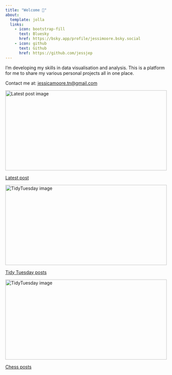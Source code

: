 ```yaml
---
title: "Welcome 👋"
about:
  template: jolla
  links:
    - icon: bootstrap-fill
      text: Bluesky
      href: https://bsky.app/profile/jessimoore.bsky.social
    - icon: github
      text: Github
      href: https://github.com/jessjep
---
```


I'm developing my skills in data visualisation and analysis. This is a platform for me to share my various personal projects all in one place.

Contact me at: [jessicamoore.tn\@gmail.com](mailto:jessicamoore.tn@gmail.com)

::::::::::::::: grid
:::::: {.g-col-12 .g-col-md-4}
::::: card
:::: {.card-body .d-flex .flex-column}
```{=html}
<img src="posts/tidy_tues/cranes/cranes.png" alt="Latest post image" class="card-img-top" style="width: 100%; height: 250px; object-fit: cover; overflow: hidden;
  object-position: top left;"/>
```

::: {style="margin-top: auto;"}
<a href="posts/tidy_tues/cranes/cranes.qmd" class="card-link">Latest post</a>
:::
::::
:::::
::::::

:::::: {.g-col-12 .g-col-md-4}
::::: card
:::: {.card-body .d-flex .flex-column}
```{=html}
<img src="posts/tidy_tues/palmtrees/palms.png" alt="TidyTuesday image" class="card-img-top" style="width: 100%; height: 250px; object-fit: cover;overflow: hidden;
  object-position: top center;"/>
```

::: {style="margin-top: auto;"}
<a href="tidy_tues.qmd" class="card-link">Tidy Tuesday posts</a>
:::
::::
:::::
::::::

:::::: {.g-col-12 .g-col-md-4}
::::: card
:::: {.card-body .d-flex .flex-column}
```{=html}
<img src="posts/chess_posts/Chess Federations/final_copy.png" alt="TidyTuesday image" class="card-img-top" style="width: 100%; height: 250px; object-fit: cover;overflow: hidden;
  object-position: top left;"/>
```

::: {style="margin-top: auto;"}
<a href="chess_posts.qmd" class="card-link">Chess posts</a>
:::
::::
:::::
::::::
:::::::::::::::
